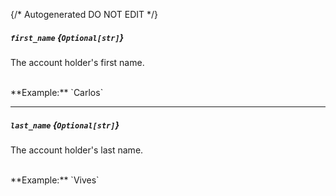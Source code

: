 {/* Autogenerated DO NOT EDIT  */}
##### `first_name` *{`Optional[str]`}*
The account holder's first name.

<br/>
**Example:** `Carlos`

---
##### `last_name` *{`Optional[str]`}*
The account holder's last name.

<br/>
**Example:** `Vives`

